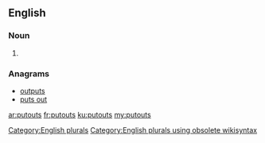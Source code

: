 ==English==

===Noun===
{{head|en}}

# {{plural of|putout}}

===Anagrams===
* [[outputs#English|outputs]]
* [[puts out#English|puts out]]

[[Category:English plurals]][[Category:English plurals using obsolete wikisyntax]]

[[ar:putouts]]
[[fr:putouts]]
[[ku:putouts]]
[[my:putouts]]